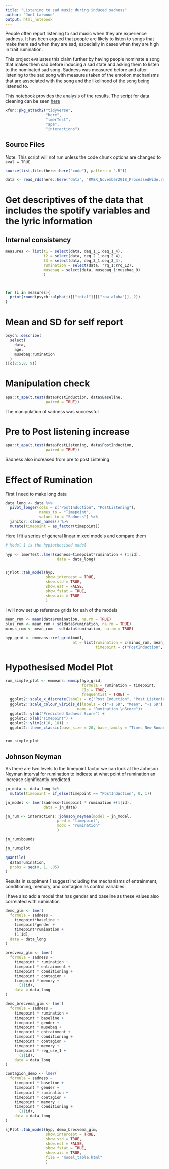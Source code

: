 ```yaml
---
title: "Listening to sad music during induced sadness"
author: "Joel Larwood"
output: html_notebook
---
```


People often report listening to sad music when they are experience sadness. It has been argued that people are likely to listen to songs that make them sad when they are sad, especially in cases when they are high in trait rumination. 

This project evaluates this claim further by having people nominate a song that makes them sad before inducing a sad state and asking them to listen to the nominated sad song. Sadness was measured before and after listening to the sad song with measures taken of the emotion mechanisms that are associated with the song and the likelihood of the song being listened to. 

This notebook provides the analysis of the results. The script for data cleaning can be seen [here](/script)

```r

xfun::pkg_attach2("tidyverse", 
                  "here", 
                  "lmerTest", 
                  "apa", 
                  "interactions")

```


## Source Files 
Note: This script will not run unless the code chunk options are changed to `eval = TRUE`


```r

source(list.files(here::here("code"), pattern = ".R"))

```

```r
data <- read_rds(here::here("data", "RMER_November2018_ProcessedWide.rds"))
```

# Get descriptives of the data that includes the spotify variables and the lyric information

## Internal consistency 

```r

measures <- list(t1 = select(data, deq_1_1:deq_1_4),
                 t2 = select(data, deq_2_1:deq_2_4),
                 t3 = select(data, deq_3_1:deq_3_4),
                 rumination = select(data, rrq_1:rrq_12), 
                 musebaq = select(data, musebaq_1:musebaq_9)
                 )



for (i in measures){
  print(round(psych::alpha(i)[["total"]][["raw_alpha"]], 2))
}

```

# Mean and SD for self report 
```r

psych::describe(
  select(
    data, 
    age, 
    musebaq:rumination
  )
)[c(2:5,8, 9)] 
```
 

# Manipulation check 

```r
apa::t_apa(t.test(data$PostInduction, data$Baseline,
                  paired = TRUE))
```

The manipulation of sadness was successful 

# Pre to Post listening increase 

```r
apa::t_apa(t.test(data$PostListening, data$PostInduction, 
                  paired = TRUE))
```


Sadness also increased from pre to post Listening 

# Effect of Rumination

First I need to make long data 
```r

data_long <- data %>% 
  pivot_longer(cols = c("PostInduction", "PostListening"), 
               names_to = "Timepoint", 
               values_to = "Sadness") %>% 
  janitor::clean_names() %>% 
  mutate(timepoint = as_factor(timepoint))
```


Here I fit a series of general linear mixed models and compare them 

```r
# Model 1 is the hypiothesised model 

hyp <- lmerTest::lmer(sadness~timepoint*rumination + (1|id), 
                       data = data_long)


sjPlot::tab_model(hyp, 
                  show.intercept = TRUE, 
                  show.std = TRUE, 
                  show.est = FALSE, 
                  show.fstat = TRUE, 
                  show.aic = TRUE
                  )
```

I will now set up reference grids for eah of the models 
```r

mean_rum <- mean(data$rumination, na.rm = TRUE)
plus_rum <- mean_rum + sd(data$rumination, na.rm = TRUE)
minus_rum <- mean_rum - sd(data$rumination, na.rm = TRUE)

hyp_grid <- emmeans::ref_grid(mod1, 
                              at = list(rumination = c(minus_rum, mean_rum, plus_rum), 
                                        timepoint = c("PostInduction", "PostListening")))


```

# Hypothesised Model Plot 
```r


rum_simple_plot <- emmeans::emmip(hyp_grid, 
                                  formula = rumination ~ timepoint, 
                                  CIs = TRUE, 
                                  frequentist = TRUE) +
  ggplot2::scale_x_discrete(labels = c("Post Induction", "Post Listening")) + 
  ggplot2::scale_colour_viridis_d(labels = c("-1 SD", "Mean", "+1 SD"),
                                name = "Rumination \nScore")+
  ggplot2::ylab("Predicted Sadness Score") + 
  ggplot2::xlab("Timepoint") +
  ggplot2::ylim(c(10, 18)) +
  ggplot2::theme_classic(base_size = 20, base_family = "Times New Roman") 


rum_simple_plot 


```


## Johnson Neyman 
As there are two levels to the timepoint factor we can look at the Johnson Neyman interval for rumination to indicate at what point of rumination an increase significantly predicted. 

```r

jn_data <- data_long %>% 
  mutate(timepoint = if_else(timepoint == "PostInduction", 0, 1))

jn_model <- lmer(sadness~timepoint * rumination +(1|id), 
                 data = jn_data)

jn_rum <- interactions::johnson_neyman(model = jn_model, 
                       pred = "timepoint",
                       modx = "rumination"
                       )

jn_rum$bounds

jn_rum$plot

quantile(
  data$rumination, 
  probs = seq(0, 1, .05)
)

```

Results in supplment 1 suggest including the mechanisms of entrainment, conditioning, memory, and contagion as control variables. 

I have also add a model that has gender and baseline as these values also correlated with rumination 


```r

demo_glm <- lmer(
  formula = sadness ~ 
    timepoint*baseline + 
    timepoint*gender + 
    timepoint*rumination +
    (1|id), 
  data = data_long
)

brecvema_glm <- lmer(
  formula = sadness ~
    timepoint * rumination + 
    timepoint * entrainment + 
    timepoint * conditioning + 
    timepoint * contagion + 
    timepoint * memory + 
      (1|id), 
    data = data_long
)

demo_brecvema_glm <- lmer(
  formula = sadness ~
    timepoint * rumination + 
    timepoint * baseline + 
    timepoint * gender + 
    timepoint * musebaq +
    timepoint * entrainment + 
    timepoint * conditioning + 
    timepoint * contagion + 
    timepoint * memory + 
    timepoint * reg_use_1 +
      (1|id), 
    data = data_long
)

contagion_demo <- lmer(
  formula = sadness ~
    timepoint * baseline + 
    timepoint * gender + 
    timepoint * rumination + 
    timepoint * contagion + 
    timepoint * memory +
    timepoint * conditioning + 
      (1|id), 
    data = data_long
)

sjPlot::tab_model(hyp, demo_brecvema_glm,
                  show.intercept = TRUE, 
                  show.std = TRUE, 
                  show.est = FALSE, 
                  show.fstat = TRUE, 
                  show.aic = TRUE, 
                  file = "model_table.html"
                  )

```


